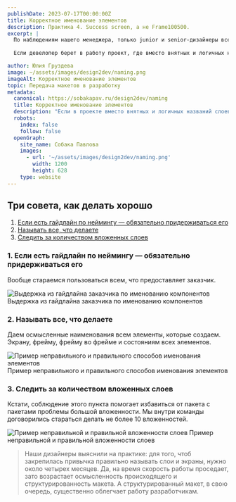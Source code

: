 ```yaml
---
publishDate: 2023-07-17T00:00:00Z
title: Корректное именование элементов
description: Практика 4. Success screen, а не Frame100500.
excerpt: |
  По наблюдениям нашего менеджера, только junior и senior-дизайнеры всегда называют слои. Junior — потому что еще учится и его мысли пока не обгоняют руки. Senior — потому что понимает, что без этого никак.
  
  Если девелопер берет в работу проект, где вместо внятных и логичных названий слоев — иерархическое дерево из фреймов, ему неизбежно придется потратить время на то, чтобы вникнуть в структуру каждого экрана.

author: Юлия Груздева
image: ~/assets/images/design2dev/naming.png
imageAlt: Корректное именование элементов
topic: Передача макетов в разработку
metadata:
  canonical: https://sobakapav.ru/design2dev/naming
  title: Корректное именование элементов
  description: "Если в проекте вместо внятных и логичных названий слоев — иерархическое дерево из фреймов, разработчику придется потратить время, вникая в структуру каждого экрана"
  robots:
    index: false
    follow: false
  openGraph:
    site_name: Собака Павлова
    images:
      - url: '~/assets/images/design2dev/naming.png'
        width: 1200
        height: 628
    type: website
---
```





## Три совета, как делать хорошо

1. [Если есть гайдлайн по неймингу — обязательно придерживаться его](#anchor1)
2. [Называть все, что делаете](#anchor2)
3. [Следить за количеством вложенных слоев](#anchor3)

### <a name="anchor1"></a> 1. Если есть гайдлайн по неймингу — обязательно придерживаться его

Вообще стараемся пользоваться всем, что предоставляет заказчик.

![Выдержка из гайдлайна заказчика по именованию компонентов](~/assets/images/design2dev/dd4-1.png)
Выдержка из гайдлайна заказчика по именованию компонентов

### <a name="anchor2"></a> 2. Называть все, что делаете

Даем осмысленные наименования всем элементы, которые создаем. Экрану, фрейму, фрейму во фрейме и состояниям всех элементов.

![Пример неправильного и правильного способов именования элементов](~/assets/images/design2dev/dd4-2.png)
Пример неправильного и правильного способов именования элементов

### <a name="anchor3"></a> 3. Следить за количеством вложенных слоев

Кстати, соблюдение этого пункта помогает избавиться от пакета с пакетами проблемы большой вложенности. Мы внутри команды договорились стараться делать не более 10 вложенностей.

![Пример неправильной и правильной вложенности слоев](~/assets/images/design2dev/dd4-3.png)
Пример неправильной и правильной вложенности слоев

> Наши дизайнеры выяснили на практике: для того, чтоб закрепилась привычка правильно называть слои и экраны, нужно около четырех месяцев. Да, на время скорость работы проседает, зато возрастает осмысленность происходящего и структурированность макета. А структурированный макет, в свою очередь, существенно облегчает работу разработчикам.


